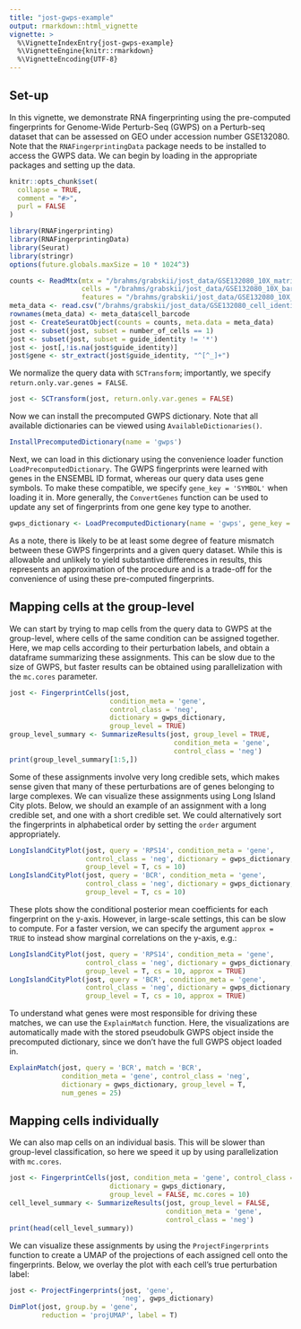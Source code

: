 ```yaml
---
title: "jost-gwps-example"
output: rmarkdown::html_vignette
vignette: >
  %\VignetteIndexEntry{jost-gwps-example}
  %\VignetteEngine{knitr::rmarkdown}
  %\VignetteEncoding{UTF-8}
---
```


## Set-up 

In this vignette, we demonstrate RNA fingerprinting using the pre-computed fingerprints for Genome-Wide Perturb-Seq (GWPS) on a Perturb-seq dataset that can be assessed on GEO under accession number GSE132080. Note that the `RNAFingerprintingData` package needs to be installed to access the GWPS data. We can begin by loading in the appropriate packages and setting up the data.

```r
knitr::opts_chunk$set(
  collapse = TRUE,
  comment = "#>",
  purl = FALSE
)
```

```r
library(RNAFingerprinting)
library(RNAFingerprintingData)
library(Seurat)
library(stringr)
options(future.globals.maxSize = 10 * 1024^3)

counts <- ReadMtx(mtx = "/brahms/grabskii/jost_data/GSE132080_10X_matrix.mtx.gz",
                  cells = "/brahms/grabskii/jost_data/GSE132080_10X_barcodes.tsv.gz", 
                  features = "/brahms/grabskii/jost_data/GSE132080_10X_genes.tsv.gz")
meta_data <- read.csv("/brahms/grabskii/jost_data/GSE132080_cell_identities.csv.gz")
rownames(meta_data) <- meta_data$cell_barcode
jost <- CreateSeuratObject(counts = counts, meta.data = meta_data)
jost <- subset(jost, subset = number_of_cells == 1) 
jost <- subset(jost, subset = guide_identity != '*')  
jost <- jost[,!is.na(jost$guide_identity)]
jost$gene <- str_extract(jost$guide_identity, "^[^_]+")
```

We normalize the query data with `SCTransform`; importantly, we specify `return.only.var.genes = FALSE`.

```r
jost <- SCTransform(jost, return.only.var.genes = FALSE)
```

Now we can install the precomputed GWPS dictionary. Note that all available dictionaries can be viewed using `AvailableDictionaries()`. 

```r
InstallPrecomputedDictionary(name = 'gwps')
```

Next, we can load in this dictionary using the convenience loader function `LoadPrecomputedDictionary`. The GWPS fingerprints were learned with genes in the ENSEMBL ID format, whereas our query data uses gene symbols. To make these compatible, we specify `gene_key = 'SYMBOL'` when loading it in. More generally, the `ConvertGenes` function can be used to update any set of fingerprints from one gene key type to another. 

```r
gwps_dictionary <- LoadPrecomputedDictionary(name = 'gwps', gene_key = 'SYMBOL')
```

As a note, there is likely to be at least some degree of feature mismatch between these GWPS fingerprints and a given query dataset. While this is allowable and unlikely to yield substantive differences in results, this represents an approximation of the procedure and is a trade-off for the convenience of using these pre-computed fingerprints. 

## Mapping cells at the group-level

We can start by trying to map cells from the query data to GWPS at the group-level, where cells of the same condition can be assigned together. Here, we map cells according to their perturbation labels, and obtain a dataframe summarizing these assignments. This can be slow due to the size of GWPS, but faster results can be obtained using parallelization with the `mc.cores` parameter.

```r
jost <- FingerprintCells(jost,
                         condition_meta = 'gene', 
                         control_class = 'neg',
                         dictionary = gwps_dictionary, 
                         group_level = TRUE)
group_level_summary <- SummarizeResults(jost, group_level = TRUE,
                                         condition_meta = 'gene', 
                                         control_class = 'neg')
print(group_level_summary[1:5,])
```

Some of these assignments involve very long credible sets, which makes sense given that many of these perturbations are of genes belonging to large complexes. We can visualize these assignments using Long Island City plots. Below, we should an example of an assignment with a long credible set, and one with a short credible set. We could alternatively sort the fingerprints in alphabetical order by setting the `order` argument appropriately.

```r
LongIslandCityPlot(jost, query = 'RPS14', condition_meta = 'gene',
                   control_class = 'neg', dictionary = gwps_dictionary,
                   group_level = T, cs = 10)
LongIslandCityPlot(jost, query = 'BCR', condition_meta = 'gene',
                   control_class = 'neg', dictionary = gwps_dictionary,
                   group_level = T, cs = 10)
```

These plots show the conditional posterior mean coefficients for each fingerprint on the y-axis. However, in large-scale settings, this can be slow to compute. For a faster version, we can specify the argument `approx = TRUE` to instead show marginal correlations on the y-axis, e.g.:

```r
LongIslandCityPlot(jost, query = 'RPS14', condition_meta = 'gene',
                   control_class = 'neg', dictionary = gwps_dictionary,
                   group_level = T, cs = 10, approx = TRUE)
LongIslandCityPlot(jost, query = 'BCR', condition_meta = 'gene',
                   control_class = 'neg', dictionary = gwps_dictionary,
                   group_level = T, cs = 10, approx = TRUE)
```

To understand what genes were most responsible for driving these matches, we can use the `ExplainMatch` function. Here, the visualizations are automatically made with the stored pseudobulk GWPS object inside the precomputed dictionary, since we don't have the full GWPS object loaded in.

```r
ExplainMatch(jost, query = 'BCR', match = 'BCR', 
             condition_meta = 'gene', control_class = 'neg', 
             dictionary = gwps_dictionary, group_level = T, 
             num_genes = 25)
```

## Mapping cells individually

We can also map cells on an individual basis. This will be slower than group-level classification, so here we speed it up by using parallelization with `mc.cores`.

```r
jost <- FingerprintCells(jost, condition_meta = 'gene', control_class = 'neg', 
                         dictionary = gwps_dictionary, 
                         group_level = FALSE, mc.cores = 10)
cell_level_summary <- SummarizeResults(jost, group_level = FALSE,
                                       condition_meta = 'gene', 
                                       control_class = 'neg')
print(head(cell_level_summary))
```

We can visualize these assignments by using the `ProjectFingerprints` function to create a UMAP of the projections of each assigned cell onto the fingerprints. Below, we overlay the plot with each cell's true perturbation label:

```r
jost <- ProjectFingerprints(jost, 'gene', 
                            'neg', gwps_dictionary)
DimPlot(jost, group.by = 'gene', 
        reduction = 'projUMAP', label = T)
```
